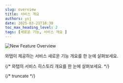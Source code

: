 ```yaml
---
slug: overview
title: 서비스 개요
authors: ysj
date: 2025-03-21T18:30
toc_max_heading_level: 2
tags: [새로운 기능, 서비스 개요 ]
---
```




![New Feature Overview](/img/changelog/new_feature_overview_txt.png)

와탭이 제공하는 서비스 새로운 기능 개요를 한 눈에 살펴보세요.

{/* 와탭의 서비스 히스토리 개요를 한 눈에 살펴보세요. */}

{/* truncate */}

<br/>
<br/>

<div class='history_overview' id='overview_test'>

<CustomListItem>

<ChangelogComponent>


<Overview /> 

</ChangelogComponent>

</CustomListItem>


</div>
